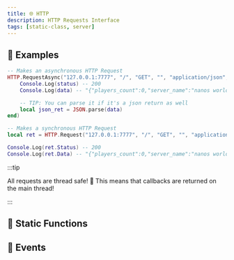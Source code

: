 ```yaml
---
title: 🌐 HTTP
description: HTTP Requests Interface
tags: [static-class, server]
---
```


<HeaderDeclaration type="StaticClass" name="HTTP" is_static />


## 🎒 Examples

```lua title="Server/Index.lua"
-- Makes an asynchronous HTTP Request
HTTP.RequestAsync("127.0.0.1:7777", "/", "GET", "", "application/json", false, {}, function(status, data)
    Console.Log(status) -- 200
    Console.Log(data) -- "{"players_count":0,"server_name":"nanos world server"}"

	-- TIP: You can parse it if it's a json return as well
    local json_ret = JSON.parse(data)
end)
```

```lua title="Server/Index.lua"
-- Makes a synchronous HTTP Request
local ret = HTTP.Request("127.0.0.1:7777", "/", "GET", "", "application/json", false, {})

Console.Log(ret.Status) -- 200
Console.Log(ret.Data) -- "{"players_count":0,"server_name":"nanos world server"}"
```

:::tip

All requests are thread safe! 🥳 This means that callbacks are returned on the main thread!

:::


## 🗿 Static Functions

<StaticFunctionsDeclaration type="StaticClass" name="HTTP" />


## 🚀 Events

<EventsDeclaration type="StaticClass" name="HTTP" />
